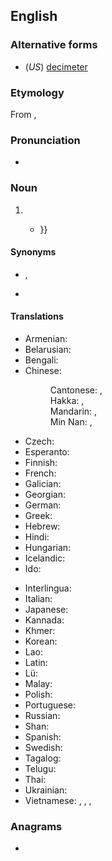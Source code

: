 {{also|décimètre|deci-metre}}
==English==

===Alternative forms===
* (''US'') [[decimeter]]

===Etymology===
From {{uder|en|fr|décimètre}}, {{prefix|en|deci|metre}}

===Pronunciation===
* {{a|UK}} {{IPA|en|/ˈdɛsɪmiːtəɹ/}}

===Noun===
{{en-noun}}

# {{SI-unit|en|deci|metre|length}}
#* {{quote-text|en|year=1956|author=C. van Duijn|title=Diseases of Fishes|page=149|passage=If the aquarium is placed where it receives insufficient daylight, artificial lighting by means of ordinary incandescent lamps should be employed. For good plant growth 2 decalumens of luminous flux per square '''decimetre''' of water surface {{...}}}}

====Synonyms====
* {{l|mul|dm}}, {{l|mul|㍷}}
* {{l|en|decim}}

====Translations====
{{trans-top|one-tenth of a metre}}
* Armenian: {{t+|hy|դեցիմետր}}
* Belarusian: {{t|be|дэцыме́тр}}
* Bengali: {{t|bn|দেসিমিটার}}
* Chinese:
*: Cantonese: {{t|yue|分米|tr=fan1 mai5, fan1 mai1|sc=Hani}}, {{t|yue|公寸|tr=gung1 cyun3|sc=Hani}}
*: Hakka: {{t|hak|分米|tr=fûn-mí|sc=Hani}}, {{t|hak|公寸|tr=kûng-chhun|sc=Hani}}
*: Mandarin: {{t+|zh|分米|tr=fēnmǐ|sc=Hani}}, {{t+|zh|公寸|tr=gōngcùn|sc=Hani}}
*: Min Nan: {{t|nan|分米|tr=hun-bí}}, {{t|nan|公寸|tr=kong-chhùn}}
* Czech: {{t+|cs|decimetr|m}}
* Esperanto: {{t+|eo|decimetro}}
* Finnish: {{t+|fi|desimetri}}
* French: {{t+|fr|décimètre|m}}
* Galician: {{t+|gl|decímetro|m}}
* Georgian: {{t|ka|დეციმეტრი}}
* German: {{t+|de|Dezimeter}}
* Greek: {{t+|el|δεκατόμετρο|n}}
* Hebrew: {{t+|he|דצימטר|tr=detzimet'er|sc=Hebr}}
* Hindi: {{t|hi|डेसिमीटर}}
* Hungarian: {{t+|hu|deciméter}}
* Icelandic: {{t|is|desimetri|m}}
* Ido: {{t+|io|decimetro}}
{{trans-mid}}
* Interlingua: {{t|ia|decimetro}}
* Italian: {{t+|it|decimetro|m}}
* Japanese: {{t|ja|デシメートル|tr=deshimētoru|sc=Jpan}}
* Kannada: {{t|kn|ದೆಸೀಮೀಟರು}}
* Khmer: {{t|km|ឌេស៊ិមែត្រ|tr=desimaet}}
* Korean: {{t|ko|데시미터}}
* Lao: {{t+|lo|ເດຊີແມັດ}}
* Latin: {{t|la|decimetrus}}
* Lü: {{t|khb|ᦵᦡᦌᦲᦶᦙᧆ}}
* Malay: {{t|ms|desimeter}}
* Polish: {{t+|pl|decymetr|m}}
* Portuguese: {{t+|pt|decímetro|m}}
* Russian: {{t+|ru|дециме́тр|m}}
* Shan: {{t|shn|ၻေသိမႅတ}}
* Spanish: {{t+|es|decímetro|m}}
* Swedish: {{t+|sv|decimeter}}
* Tagalog: {{t|tl|desimetro}}
* Telugu: {{t|te|డెసీమీటరు}}
* Thai: {{t+|th|เดซิเมตร}}
* Ukrainian: {{t|uk|дециме́тр|m}}
* Vietnamese: {{t|vi|đêximet}}, {{t+|vi|đêximét}}, {{t|vi|đềximét}}, {{t+|vi|tấc}}
{{trans-bottom}}

===Anagrams===
* {{anagrams|en|a=cdeeeimrt|decimeter}}